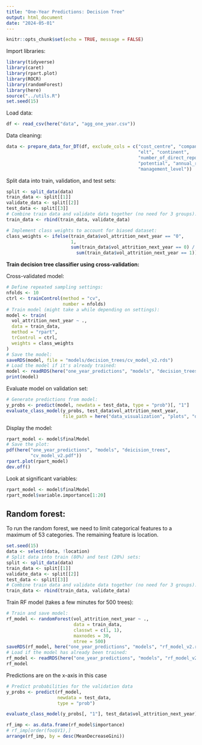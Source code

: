 ---
title: "One-Year Predictions: Decision Tree"
output: html_document
date: "2024-05-01"
---

```{r setup, include=FALSE}
knitr::opts_chunk$set(echo = TRUE, message = FALSE)
```

Import libraries:
```{r}
library(tidyverse)
library(caret)
library(rpart.plot)
library(ROCR)
library(randomForest)
library(here)
source("../utils.R")
set.seed(15)
```
Load data:
```{r}
df <- read_csv(here("data", "agg_one_year.csv"))
```

Data cleaning:
```{r}
data <- prepare_data_for_DT(df, exclude_cols = c("cost_centre", "company",
                                                 "elt", "continent",
                                                 "number_of_direct_reports",
                                                 "potential", "annual_review",
                                                 "management_level"))
```

Split data into train, validation, and test sets:
```{r}
split <- split_data(data)
train_data <- split[[1]]
validate_data <- split[[2]]
test_data <- split[[3]]
# Combine train data and validate data together (no need for 3 groups):
train_data <- rbind(train_data, validate_data)

# Implement class weights to account for biased dataset:
class_weights <- ifelse(train_data$vol_attrition_next_year == "0",
                        1,
                        sum(train_data$vol_attrition_next_year == 0) /
                          sum(train_data$vol_attrition_next_year == 1))
```


**Train decision tree classifier using cross-validation:**

Cross-validated model:
```{r}
# Define repeated sampling settings:
nfolds <- 10
ctrl <- trainControl(method = "cv",
                     number = nfolds)
# Train model (might take a while depending on settings):
model <- train(
  vol_attrition_next_year ~ .,
  data = train_data,
  method = "rpart",
  trControl = ctrl,
  weights = class_weights
)
# Save the model:
saveRDS(model, file = "models/decision_trees/cv_model_v2.rds")
# Load the model if it's already trained:
model <- readRDS(here("one_year_predictions", "models", "decision_trees", "cv_model_v2.rds"))
print(model)
```

Evaluate model on validation set:
```{r}
# Generate predictions from model:
y_probs <- predict(model, newdata = test_data, type = "prob")[, "1"]
evaluate_class_model(y_probs, test_data$vol_attrition_next_year,
                     file_path = here("data_visualization", "plots", "dt_v2_roc.pdf"))
```

Display the model:
```{r}
rpart_model <- model$finalModel
# Save the plot:
pdf(here("one_year_predictions", "models", "deicision_trees",
         "cv_model_v2.pdf"))
rpart.plot(rpart_model)
dev.off()
```

Look at significant variables:
```{r}
rpart_model <- model$finalModel
rpart_model$variable.importance[1:20]
```

## Random forest:

To run the random forest, we need to limit categorical features to a maximum of 53 categories. The remaining feature is location.

```{r}
set.seed(15)
data <- select(data, !location)
# Split data into train (80%) and test (20%) sets:
split <- split_data(data)
train_data <- split[[1]]
validate_data <- split[[2]]
test_data <- split[[3]]
# Combine train data and validate data together (no need for 3 groups):
train_data <- rbind(train_data, validate_data)
```

Train RF model (takes a few minutes for 500 trees):
```{r}
# Train and save model:
rf_model <- randomForest(vol_attrition_next_year ~ .,
                         data = train_data,
                         classwt = c(1, 1),
                         maxnodes = 30,
                         ntree = 500)
saveRDS(rf_model, here("one_year_predictions", "models", "rf_model_v2.rds"))
# Load if the model has already been trained:
rf_model <- readRDS(here("one_year_predictions", "models", "rf_model_v2.rds"))
rf_model
```

Predictions are on the x-axis in this case

```{r}
# Predict probabilities for the validation data
y_probs <- predict(rf_model, 
                   newdata = test_data, 
                   type = "prob")

evaluate_class_model(y_probs[, "1"], test_data$vol_attrition_next_year)
```

```{r}
rf_imp <- as.data.frame(rf_model$importance)
# rf_imp[order(foo$V1),]
arrange(rf_imp, by = desc(MeanDecreaseGini))
```

